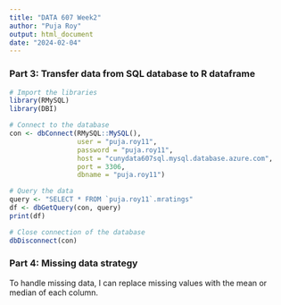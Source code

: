 ---
title: "DATA 607 Week2"
author: "Puja Roy"
output: html_document
date: "2024-02-04"
---
### Part 3: Transfer data from SQL database to R dataframe

```{r load-packages, message=FALSE}
# Import the libraries
library(RMySQL)
library(DBI)
```


```{r}
# Connect to the database
con <- dbConnect(RMySQL::MySQL(),
                 user = "puja.roy11",
                 password = "puja.roy11",
                 host = "cunydata607sql.mysql.database.azure.com",
                 port = 3306,
                 dbname = "puja.roy11")
```

```{r}
# Query the data
query <- "SELECT * FROM `puja.roy11`.mratings"
df <- dbGetQuery(con, query)
print(df)
```

```{r}
# Close connection of the database
dbDisconnect(con)
```

### Part 4: Missing data strategy
To handle missing data, I can replace missing values with the mean or median of each column.